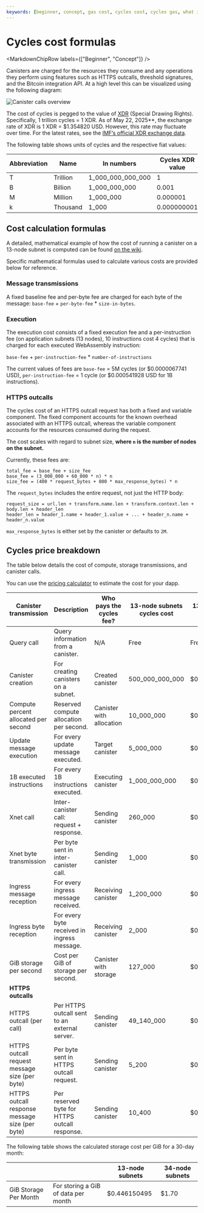 ```yaml
---
keywords: [beginner, concept, gas cost, cycles cost, cycles gas, what is the cost, pricing, gas, cycles cost formulas]
---
```



# Cycles cost formulas

<MarkdownChipRow labels={["Beginner", "Concept"]} />

Canisters are charged for the resources they consume and any operations they perform using features such as HTTPS outcalls, threshold signatures, and the Bitcoin integration API. At a high level this can be visualized using the following diagram:

![Canister calls overview](./_attachments/transaction-overview.svg)

The cost of cycles is pegged to the value of [XDR](/docs/references/glossary#x) (Special Drawing Rights). Specifically, 1 trillion cycles = 1 XDR. As of May 22, 2025**, the exchange rate of XDR is 1 XDR = $1.354820 USD. However, this rate may fluctuate over time. For the latest rates, see the [IMF’s official XDR exchange data](https://www.imf.org/external/np/fin/data/rms_sdrv.aspx).

The following table shows units of cycles and the respective fiat values:

| Abbreviation | Name      | In numbers         | Cycles XDR value | Cycles USD value       |
|--------------|-----------|--------------------|------------------|-------------------------|
| T            | Trillion  | 1_000_000_000_000  | 1                | 1.354820                |
| B            | Billion   | 1_000_000_000      | 0.001            | 0.001354820             |
| M            | Million   | 1_000_000          | 0.000001         | 0.000001354820          |
| k            | Thousand  | 1_000              | 0.000000001      | 0.000000001354820       |

## Cost calculation formulas

A detailed, mathematical example of how the cost of running a canister on a 13-node subnet is computed can be found [on the wiki](https://wiki.internetcomputer.org/wiki/Comparing_Canister_Cycles_vs_Performance_Counter).

Specific mathematical formulas used to calculate various costs are provided below for reference.

### Message transmissions

A fixed baseline fee and per-byte fee are charged for each byte of the message: `base-fee` + `per-byte-fee` * `size-in-bytes`.

### Execution

The execution cost consists of a fixed execution fee and a per-instruction fee (on application subnets (13 nodes), 10 instructions cost 4 cycles) that is charged for each executed WebAssembly instruction:

`base-fee` + `per-instruction-fee` * `number-of-instructions`

The current values of fees are `base-fee` = 5M cycles (or $0.0000067741 USD), `per-instruction-fee` = 1 cycle (or $0.000541928 USD for 1B instructions).

### HTTPS outcalls

The cycles cost of an HTTPS outcall request has both a fixed and variable component. The fixed component accounts for the known overhead associated with an HTTPS outcall, whereas the variable component accounts for the resources consumed during the request.

The cost scales with regard to subnet size, **where `n` is the number of nodes on the subnet.**

Currently, these fees are:

```
total_fee = base_fee + size_fee
base_fee = (3_000_000 + 60_000 * n) * n
size_fee = (400 * request_bytes + 800 * max_response_bytes) * n
```

The `request_bytes` includes the entire request, not just the HTTP body:

```
request_size = url.len + transform.name.len + transform.context.len + body.len + header_len
header_len = header_1.name + header_1.value + ... + header_n.name + header_n.value
```

`max_response_bytes` is either set by the canister or defaults to `2M`.

## Cycles price breakdown

The table below details the cost of compute, storage transmissions, and canister calls.

You can use the [pricing calculator](https://3d5wy-5aaaa-aaaag-qkhsq-cai.icp0.io/) to estimate the cost for your dapp.

| Canister transmission                         | Description                                                                 | Who pays the cycles fee?         | 13-node subnets cycles cost | 13-node subnets USD cost | 34-node subnets cycles cost | 34-node subnets USD cost |
|----------------------------------------------|-----------------------------------------------------------------------------|----------------------------------|-----------------------------|---------------------------|-----------------------------|---------------------------|
| Query call                                    | Query information from a canister.                                          | N/A                              | Free                        | Free                      | Free                        | Free                      |
| Canister creation                             | For creating canisters on a subnet.                                         | Created canister                 | 500_000_000_000             | $0.677410000000           | 1_307_692_307_692           | $1.771687692308           |
| Compute percent allocated per second          | Reserved compute allocation per second.                                     | Canister with allocation         | 10_000_000                  | $0.000013548200           | 26_153_846                  | $0.000035433754           |
| Update message execution                      | For every update message executed.                                          | Target canister                  | 5_000_000                   | $0.000006774100           | 13_076_923                  | $0.000017716877           |
| 1B executed instructions                      | For every 1B instructions executed.                                         | Executing canister               | 1_000_000_000               | $0.001354820000           | 2_615_384_615               | $0.003543375385           |
| Xnet call                                     | Inter-canister call: request + response.                                    | Sending canister                 | 260_000                     | $0.000000352253           | 680_000                     | $0.000000921278           |
| Xnet byte transmission                        | Per byte sent in inter-canister call.                                       | Sending canister                 | 1_000                       | $0.000000001355           | 2_615                       | $0.000000003543           |
| Ingress message reception                     | For every ingress message received.                                         | Receiving canister               | 1_200_000                   | $0.000001625784           | 3_138_461                   | $0.000004252050           |
| Ingress byte reception                        | For every byte received in ingress message.                                 | Receiving canister               | 2_000                       | $0.000000002710           | 5_230                       | $0.000000007087           |
| GiB storage per second                        | Cost per GiB of storage per second.                                         | Canister with storage            | 127_000                     | $0.000000172062           | 332_153                     | $0.000000450009           |
| **HTTPS outcalls**                            |                                                                             |                                  |                             |                           |                             |                           |
| HTTPS outcall (per call)                      | Per HTTPS outcall sent to an external server.                               | Sending canister                 | 49_140_000                  | $0.000066575855           | 171_360_000                 | $0.000232161955           |
| HTTPS outcall request message size (per byte) | Per byte sent in HTTPS outcall request.                                     | Sending canister                 | 5_200                       | $0.000000007045           | 13_600                      | $0.000000018426           |
| HTTPS outcall response message size (per byte)| Per reserved byte for HTTPS outcall response.                               | Sending canister                 | 10_400                      | $0.000000014090           | 27_200                      | $0.000000036851           |


The following table shows the calculated storage cost per GiB for a 30-day month:

| | | 13-node subnets | 34-node subnets |
|----------------------|------------------------------------|-----------------------------|-----------------------------|
| GiB Storage Per Month | For storing a GiB of data per month | $0.446150495 | $1.70 |
